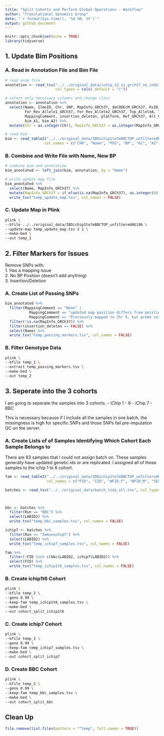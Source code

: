 ```yaml
---
title: "Split Cohorts and Perform Global Operations - Workflow"
author: "Translational Genomics Group"
date: "`r format(Sys.time(), '%d %B, %Y')`"
output: github_document
---
```


```r
knitr::opts_chunk$set(echo = TRUE)
library(tidyverse)
```

## 1. Update Bim Positions

### A. Read in Annotation File and Bim File
```r
# read anno file
annotation <- read_tsv("../../original_data/ichip_v2_v1_grch37_no_indels_annovar_annotation_25_jul_2018.tsv", 
                       col_types = cols(.default = "c"))

# select only necessary columns and change class
annotation <- annotation %>%
  select(Name, IlmnID, Chr, SNP, MapInfo_GRCh37, deCODEcM_GRCh37, RsID_dbsnp138, 
         For_Rev_Allele1_GRCh37, For_Rev_Allele2_GRCh37, Top_AlleleA, Top_AlleleB,
         MappingComment, insertion_deleton, platform, Ref_GRCh37, Alt_GRCh37,
         bim_A1, bim_A2) %>%
  mutate(Chr = as.integer(Chr), MapInfo_GRCh37 = as.integer(MapInfo_GRCh37))

# read bim
bim <- read_table2("../../original_data/IBDichip1to7eBBCTOP_unfilteredHG19b.bim",
                  col_names = c("CHR", "Name", "POS", "BP", "A1", "A2"))
```

### B. Combine and Write File with Name, New BP
```r
# combine bim and annotation
bim_annotated <- left_join(bim, annotation, by = "Name")

# write update map file
bim_annotated %>%
  select(Name, MapInfo_GRCh37) %>%
  mutate(MapInfo_GRCh37 = if_else(is.na(MapInfo_GRCh37), as.integer(0), MapInfo_GRCh37)) %>%
  write_tsv("temp_update_map.tsv", col_names = FALSE)
```

### C. Update Map in Plink
```bash
plink \
--bfile ../../original_data/IBDichip1to7eBBCTOP_unfilteredHG19b \
--update-map temp_update_map.tsv 2 1 \
--make-bed \
--out temp_1
```


## 2. Filter Markers for Issues
Remove SNPs with:  
1. Has a mapping issue  
2. No BP Position (doesn't add anything)  
3. Insertion/Deletion  

### A. Create List of Passing SNPs
```r
bim_annotated %>%
  filter(MappingComment == "None" | 
           MappingComment == "updated map position differs from position in ichip1to7top_unfiltered_e_bim" |
           MappingComment == "Previously mapped to Chr 5, but probe correctly matched to Chr 15.") %>%
  filter(!is.na(MapInfo_GRCh37)) %>%
  filter(insertion_deleton == FALSE) %>%
  select(Name) %>%
  write_tsv("temp_passing_markers.tsv", col_names = FALSE)
```

### B. Filter Genotype Data
```bash
plink \
--bfile temp_1 \
--extract temp_passing_markers.tsv \
--make-bed \
--out temp_2
```

## 3. Seperate into the 3 cohorts
I am going to seperate the samples into 3 cohorts. 
- iChip 1 - 6 
- iChip 7
- BBC

This is necessary because if I include all the samples in one batch, the missingness is high for specific SNPs and those SNPs fail pre-imputation QC on the server. 

### A. Create Lists of of Samples Identifying Which Cohort Each Sample Belongs to 
There are 83 samples that I could not assign batch on. These samples generally have updated genetic ids or are replicated. I assigned all of these samples to the ichip 1 to 6 cohort. 
```r
fam <- read_table2("../../original_data/IBDichip1to7eBBCTOP_unfilteredHG19b.fam", 
                   col_names = c("FID", "IID", "WFID_F", "WFID_M", "SEX", "PHENO"))

batches <- read_tsv("../../original_data/batch_tidy_all.tsv", col_types = cols(LABID2 = col_character(),
                                                                               Run = col_character()))


bbc <- batches %>%
  filter(Run == "BBC") %>%
  select(LABID2) %>%
  write_tsv("temp_bbc_samples.tsv", col_names = FALSE)

ichip7 <- batches %>%
  filter(Run == "Immunochip7") %>%
  select(LABID2) %>%
  write_tsv("temp_ichip7_samples.tsv", col_names = FALSE)

fam %>%
  filter(!FID %in% c(bbc$LABID2, ichip7$LABID2)) %>%
  select(FID) %>%
  write_tsv("temp_ichip1t6_samples.tsv", col_names = FALSE)

```

### B. Create ichip1t6 Cohort
```bash
plink \
--bfile temp_2 \
--geno 0.99 \
--keep-fam temp_ichip1t6_samples.tsv \
--make-bed \
--out cohort_split_ichip1t6
```

### C. Create ichip7 Cohort
```bash
plink \
--bfile temp_2 \
--geno 0.99 \
--keep-fam temp_ichip7_samples.tsv \
--make-bed \
--out cohort_split_ichip7
```

### D. Create BBC Cohort
```bash
plink \
--bfile temp_2 \
--geno 0.99 \
--keep-fam temp_bbc_samples.tsv \
--make-bed \
--out cohort_split_bbc
```

## Clean Up
```r
file.remove(list.files(pattern = "^temp", full.names = TRUE))
```

